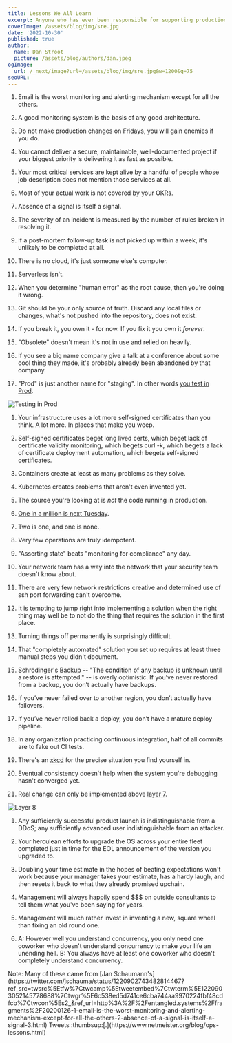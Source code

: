 ```yaml
---
title: Lessons We All Learn
excerpt: Anyone who has ever been responsible for supporting production systems learns many valuable things along the way. For example...
coverImage: /assets/blog/img/sre.jpg
date: '2022-10-30'
published: true
author:
  name: Dan Stroot
  picture: /assets/blog/authors/dan.jpeg
ogImage:
  url: /_next/image?url=/assets/blog/img/sre.jpg&w=1200&q=75
seoURL:
---
```


1. Email is the worst monitoring and alerting mechanism except for all the others.

1. A good monitoring system is the basis of any good architecture.

1. Do not make production changes on Fridays, you will gain enemies if you do.

1. You cannot deliver a secure, maintainable, well-documented project if your biggest priority is delivering it as fast as possible.

1. Your most critical services are kept alive by a handful of people whose job description does not mention those services at all.

1. Most of your actual work is not covered by your OKRs.

1. Absence of a signal is itself a signal.

1. The severity of an incident is measured by the number of rules broken in resolving it.

1. If a post-mortem follow-up task is not picked up within a week, it's unlikely to be completed at all.

1. There is no cloud, it's just someone else's computer.

1. Serverless isn't.

1. When you determine "human error" as the root cause, then you're doing it wrong.

1. Git should be your only source of truth. Discard any local files or changes, what's not pushed into the repository, does not exist.

1. If you break it, you own it - for now. If you fix it you own it _forever_.

1. "Obsolete" doesn't mean it's not in use and relied on heavily.

1. If you see a big name company give a talk at a conference about some cool thing they made, it's probably already been abandoned by that company.

1. "Prod" is just another name for "staging". In other words [you test in Prod](https://increment.com/testing/i-test-in-production/).

![Testing in Prod](https://danstroot.imgix.net/assets/blog/img/prod_testing.jpg)

1. Your infrastructure uses a lot more self-signed certificates than you think. A lot more. In places that make you weep.

1. Self-signed certificates beget long lived certs, which beget lack of certificate validity monitoring, which begets curl -k, which begets a lack of certificate deployment automation, which begets self-signed certificates.

1. Containers create at least as many problems as they solve.

1. Kubernetes creates problems that aren't even invented yet.

1. The source you're looking at is _not_ the code running in production.

1. [One in a million is next Tuesday](https://docs.microsoft.com/en-us/archive/blogs/larryosterman/one-in-a-million-is-next-tuesday).

1. Two is one, and one is none.

1. Very few operations are truly idempotent.

1. "Asserting state" beats "monitoring for compliance" any day.

1. Your network team has a way into the network that your security team doesn't know about.

1. There are very few network restrictions creative and determined use of ssh port forwarding can't overcome.

1. It is tempting to jump right into implementing a solution when the right thing may well be to not do the thing that requires the solution in the first place.

1. Turning things off permanently is surprisingly difficult.

1. That "completely automated" solution you set up requires at least three manual steps you didn't document.

1. Schrödinger's Backup -- "The condition of any backup is unknown until a restore is attempted." -- is overly optimistic. If you’ve never restored from a backup, you don’t actually have backups.

1. If you’ve never failed over to another region, you don’t actually have failovers.

1. If you’ve never rolled back a deploy, you don’t have a mature deploy pipeline.

1. In any organization practicing continuous integration, half of all commits are to fake out CI tests.

1. There's an [xkcd](https://xkcd.com/) for the precise situation you find yourself in.

1. Eventual consistency doesn't help when the system you're debugging hasn't converged yet.

1. Real change can only be implemented above [layer 7](https://en.wikipedia.org/wiki/OSI_model).

![Layer 8](https://danstroot.imgix.net/assets/blog/img/layer8.jpg)

1. Any sufficiently successful product launch is indistinguishable from a DDoS; any sufficiently advanced user indistinguishable from an attacker.

1. Your herculean efforts to upgrade the OS across your entire fleet completed just in time for the EOL announcement of the version you upgraded to.

1. Doubling your time estimate in the hopes of beating expectations won't work because your manager takes your estimate, has a hardy laugh, and then resets it back to what they already promised upchain.

1. Management will always happily spend $$$ on outside consultants to tell them what you've been saying for years.

1. Management will much rather invest in inventing a new, square wheel than fixing an old round one.

1. A: However well you understand concurrency, you only need one coworker who doesn't understand concurrency to make your life an unending hell. B: You always have at least one coworker who doesn't completely understand concurrency.

<span className='text-sm'>
  Note: Many of these came from [Jan
  Schaumann's](https://twitter.com/jschauma/status/1220902743482814467?ref_src=twsrc%5Etfw%7Ctwcamp%5Etweetembed%7Ctwterm%5E1220903052145778688%7Ctwgr%5E6c538ed5d741ce6cba744aa9970224fbf48cdfcb%7Ctwcon%5Es2_&ref_url=http%3A%2F%2Fentangled.systems%2Ffragments%2F20200126-1-email-is-the-worst-monitoring-and-alerting-mechanism-except-for-all-the-others-2-absence-of-a-signal-is-itself-a-signal-3.html)
  Tweets :thumbsup:[.](https://www.netmeister.org/blog/ops-lessons.html)
</span>
